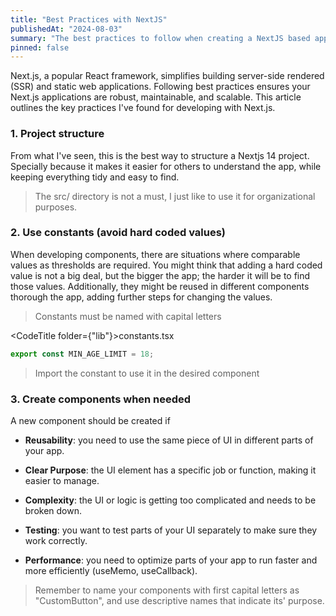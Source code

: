 ```yaml
---
title: "Best Practices with NextJS"
publishedAt: "2024-08-03"
summary: "The best practices to follow when creating a NextJS based app."
pinned: false
---
```


Next.js, a popular React framework, simplifies building server-side rendered (SSR) and static web applications. Following best practices ensures your Next.js applications are robust, maintainable, and scalable. This article outlines the key practices I've found for developing with Next.js.

<h3>1. Project structure</h3>

From what I've seen, this is the best way to structure a Nextjs 14 project. Specially
because it makes it easier for others to understand the app, while keeping everything
tidy and easy to find.

> The src/ directory is not a must, I just like to use it for organizational purposes.

<FileHierarchyViewer />

<h3>2. Use constants (avoid hard coded values)</h3>

When developing components, there are situations where comparable values as thresholds are required. You might think that adding a hard coded value is not a big deal, but the bigger the app; the harder it will be to find those values. Additionally, they might be reused in different components thorough the app, adding further steps for changing the values.

> Constants must be named with capital letters

<CodeTitle folder={"lib"}>constants.tsx</CodeTitle>

```javascript
export const MIN_AGE_LIMIT = 18;
```

> Import the constant to use it in the desired component

<h3>3. Create components when needed</h3>

A new component should be created if

- **Reusability**: you need to use the same piece of UI in different parts of your app.

- **Clear Purpose**: the UI element has a specific job or function, making it easier to manage.

- **Complexity**: the UI or logic is getting too complicated and needs to be broken down.

- **Testing**: you want to test parts of your UI separately to make sure they work correctly.

- **Performance**: you need to optimize parts of your app to run faster and more efficiently (useMemo, useCallback).

> Remember to name your components with first capital letters as "CustomButton", and use descriptive names that indicate its' purpose.
